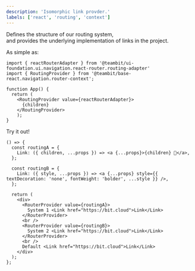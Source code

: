 ```yaml
---
description: 'Isomorphic link provder.'
labels: ['react', 'routing', 'context']
---
```



Defines the structure of our routing system,  
and provides the underlying implementation of links in the project.

As simple as:

```tsx
import { reactRouterAdapter } from '@teambit/ui-foundation.ui.navigation.react-router.routing-adapter'
import { RoutingProvider } from '@teambit/base-react.navigation.router-context';

function App() {
  return (
    <RoutingProvider value={reactRouterAdapter}>
      {children}
    </RoutingProvider>
    );
}
```

Try it out!

```tsx live
() => {
  const routingA = {
    Link: ({ children, ...props }) => <a {...props}>{children} 🔗</a>,
  };

  const routingB = {
    Link: ({ style, ...props }) => <a {...props} style={{ textDecoration: 'none', fontWeight: 'bolder', ...style }} />,
  };

  return (
    <div>
      <RouterProvider value={routingA}>
        System 1 <Link href="https://bit.cloud">Link</Link>
      </RouterProvider>
      <br />
      <RouterProvider value={routingB}>
        System 2 <Link href="https://bit.cloud">Link</Link>
      </RouterProvider>
      <br />
      Default <Link href="https://bit.cloud">Link</Link>
    </div>
  );
};
```
